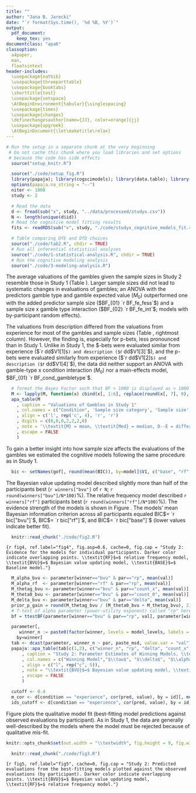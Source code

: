 ```yaml
---
title: ""
author: "Jana B. Jarecki"
date: "`r format(Sys.time(), '%d %B, %Y')`"
output:
  pdf_document:
    keep_tex: yes
documentclass: "apa6"
classoption:
  a4paper,
  man,
  floatsintext
header-includes:
  \usepackage{natbib}
  \usepackage{threeparttable}
  \usepackage{booktabs}
  \shorttitle{test}
  \usepackage{setspace}
  \AtBeginEnvironment{tabular}{\singlespacing}
  \usepackage{times}
  \usepackage{changes}
  \definechangesauthor[name={JJ}, color=orange]{jj}
  \usepackage{upgreek}
  \AtBeginDocument{\let\maketitle\relax}
---
```


```r
# Run the setup in a separate chunk at the very beginning
 # Do not cache this chunk where you load libraries and set options
 # because the code has side effects
  source("setup_knitr.R")
```

```r
  source("./code/setup_fig.R")
  library(papaja); library(cogscimodels); library(data.table); library(BayesFactor); library(brms)
  options(papaja.na_string = "--")
  niter <- 1000
  study <- 2
```

```r
  # Read the data
  d <- fread(sub("x", study, "../data/processed/studyx.csv"))
  N <- length(unique(d$id))
  # Read the cognitive model fitting results
  fits <- readRDS(sub("x", study, "./code/studyx_cognitive_models_fit.rds")) 
```

```r
  # Table comparing DfE and DfD choices
  source("./code/tab2.R", chdir = TRUE)
  # Run all inferential statistical analyses  
  source("./code/1-statistical-analysis.R", chdir = TRUE)
  # Run the cognitive modeling analysis
  source("./code/3-modeling-analysis.R")
```

\subsubsection{Valuation of gambles across sample sizes}
The average valuations of the gambles given the sample sizes in Study 2 resemble those in Study 1 (Table \ref{tab:means_study2}). Larger sample sizes did not lead to systematic changes in evaluations of gambles; an ANOVA with the predictors gamble type and gamble expected value ($M_0$) outperformed one with the added predictor sample size ($BF_{01} `r BF_fe_fess`$) and a sample size x gamble type interaction ($BF_{02} `r BF_fe_int`$; models with by-participant random effects). \added[id=jj]{Unlike in Study 1 there was no substantial difference between the evaluation of \$-bet gambles  ($`r d[gambletype == "$-bet", paste_msd(value, label=TRUE)]`$) and p-bet gambles ($`r d[gambletype == "p-bet", paste_msd(value, label=TRUE)]`$); the data equally supported a model including gamble type as predictor ($M_0$) and one without gamble type as predictor, $BF_{01} `r 1/BF_gambletype`$ (both models include by-participant and by-expected-value random effects and use the valuations as the dependent variable).}


\added[id=jj]{\textit{Description versus experience.}}The valuations from description differed from the valuations from experience for most of the gambles and sample sizes (Table \ref{tab:means_study2}, rightmost column). However, the finding is, especially for
p-bets, less pronounced than in Study 1. Unlike in Study 1, the \$-bets were evaluated similar from experience ($`r dd$V1[1]`$) and description ($`r dd$V1[3]`$), and the p-bets were evaluated similarly from experience ($`r dd$V1[2]`$) and description ($`r dd$V1[4]`$), the data did neither support an ANOVA with gamble-type x condition interaction ($M_0$) nor a main-effects model, $BF_{01} `r BF_cond_gambletype`$.

```r
  # format the Bayes Factor such that BF > 1000 is displayed as > 1000
  M <- lapply(M, function(x) cbind(x[, 1:6], replace(round(x[, 7], 0), round(x[, 7], 0) > 1000, ">1000")))
  apa_table(M
    , caption = "Valuations of Gambles in Study 1"
    , col.names = c("Condition", 'Sample size category', 'Sample size', '\\textit{Med}', '\\textit{M}', 'D--E', 'D--E:$BF\\textsubscript{10}$')
    , align = c('l', rep('c', 4), 'r', 'r')
    , digits = c(0,0,0,2,2,2,0)
    , note = '\\textit{M} = mean, \\textit{Med} = median, D--E = difference between mean description-based valuations and experience-based valuations, $BF\\textsubscript{10}$ = Bayes Factor quantifying the evidence for a linear model $\\mathrm{M}\\textsubscript{1}$ predicting that valuations differ between description and experience over a linear model $\\mathrm{M}\\textsubscript{0}$ predicting no such differences; both models models contain a by-participant random effect. Gambles IDs 1, 2, and 3 are \\$-bets; Gamble IDs 4, 5, and 6 are p-bets.'
    , escape = FALSE
    )
```


\subsubsection{Cognitive modeling}
To gain a better insight into how sample size affects the evaluations of the gambles we estimated the cognitive models following the same procedure as in Study 1.

```r
  bic <- setNames(gof[, round(mean(BIC)), by=model]$V1, c("base", "rf", "bvu"))
```

\textit{Quantitative Model Fit.}
The Bayesian value updating model described slightly more than half of the participants best (`r winners["bvu"]` of `r N`; `r round(winners["bvu"]/N*100)`\%). The relative frequency model described `r winners["rf"]` participants best (`r round(winners["rf"]/N*100)`\%). The evidence strength of the models is shown in Figure \ref{fig:fig4}. The models' mean Bayesian information criterion across all participants equaled BIC\textsubscript{BVU}$= `r bic["bvu"]`$, BIC\textsubscript{RF}$= `r bic["rf"]`$, and BIC\textsubscript{BASE}$= `r bic["base"]`$ (lower values indicate better fit).




```r
  knitr::read_chunk("./code/fig2.R")
```

```{r fig4, ref.label="fig4", fig.asp=0.6, cache=0, fig.cap = "Study 2: Evidence for the models for individual participants. Darker color indicate overlapping points. \\textit{RF}$=$ relative frequency model, \\textit{BVU}$=$ Bayesian value updating model, \\textit{BASE}$=$ Baseline model."}
```

```r
  M_alpha_bvu <- parameter[winner=="bvu" & par=="rp", mean(val)]
  M_alpha_rf  <- parameter[winner=="rf" & par=="rp", mean(val)]
  M_thetag_bvu <- parameter[winner=="bvu" & par=="count_x", mean(val)]
  M_theta0_bvu <- parameter[winner=="bvu" & par=="count_0", mean(val)]
  M_delta_bvu <- parameter[winner=="bvu" & par=="delta", mean(val)]
  prior_p_gain = round(M_thetag_bvu / (M_theta0_bvu + M_thetag_bvu), 2)
  # T-test of alpha parameter (power-utility exponent) called "rp" here
  bf = ttestBF(parameter[winner=="bvu" & par=="rp", val], parameter[winner=="rf" & par=="rp", val])
```

```r
  parameter[,
     winner_n := paste0(factor(winner, levels = model_levels, labels = model_labels), " (\\textit{n}$=$", ..winners[winner], ")"),
    by=winner]
  tab <- dcast(parameter, winner_n ~ par, paste_msd, value.var = "val")
  papaja::apa_table(tab[c(1,2), c("winner_n", "rp", "delta", "count_x", "sigma")]
      , caption = "Study 2: Parameter Estimates of Winning Models, \\textit{M (SD)}"
      , col.names = c("Winning Model","$\\tau$", "$\\delta$", "$\\alpha_0$","$\\sigma$")
      , align = c("l", rep("c", 5)),
      , note = "\\textit{BVU}$=$ Bayesian value updating model, \\textit{RF}$=$ relative frequency model. Parameters denote: $\\tau=$ power utility exponent, $\\alpha_0$ gain prior, $\\sigma$ standard deviation."
      , escape = FALSE
      )
```

\added[id=jj]{
The estimated parameters of the models (Table \ref{tab:parameter_study2}) reveal that, similar to Study 1, the power utility exponent did not differ greatly between the participants that were best described by the Bayesian value updating (BVU) model ($M_{\tau}= `r M_alpha_bvu`$) and those best described by the relative frequency model ($M_{\alpha}=`r M_alpha_rf`$), $\Delta$ `r apa_print(bf)$full_result`. The prior belief about the probability of a positive outcome, for participants that were best described the BVU model, was $B = `r prior_p_gain`$ (resulting from $\alpha = `r M_thetag_bvu`$ and $\beta_0 = `r M_theta0_bvu`$) and the associated learning rate $\delta$ was $M_{\delta}=`r M_delta_bvu`$, indicating faster belief updating compared to an optimal Bayesian model.
}


```r
  cutoff <- 0.4
  m_cor <- d[condition == "experience", cor(pred, value), by = id][, mean(V1)]
  ids_cutoff <- d[condition == "experience", cor(pred, value), by = id][V1 < cutoff]$id
```

\textit{Qualitative Model Fit.}
Figure \ref{fig:fig5} plots the qualitative model fit (best-fitting model predictions against observed evaluations by participant). As in Study 1, the data are generally well-described by the models \added[id=jj]{($M r\textsubscript{pred,obs} = `r m_cor`$), except in four cases (participants `r sort(ids_cutoff)`, with $r\textsubscript{pred,obs} < `r cutoff`$)} where the model must be rejected because of qualitative mis-fit.

```r
knitr::opts_chunk$set(out.width = "\\textwidth", fig.height = 9, fig.width = 7)
```

```r
  knitr::read_chunk("./code/fig3.R")
```
```{r fig5, ref.label="fig5", cache=0, fig.cap = "Study 2: Predicted evaluations from the best-fitting models plotted against the observed evaluations (by participant). Darker color indicate overlapping points. \\textit{BVU}$=$ Bayesian value updating model, \\textit{RF}$=$ relative frequency model."}
```
